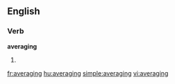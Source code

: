 
==English==

===Verb===
'''averaging'''

# {{present participle of|[[average]]}}

[[fr:averaging]]
[[hu:averaging]]
[[simple:averaging]]
[[vi:averaging]]